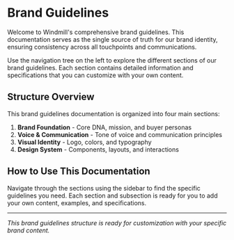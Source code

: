 # Brand Guidelines

Welcome to Windmill's comprehensive brand guidelines. This documentation serves as the single source of truth for our brand identity, ensuring consistency across all touchpoints and communications.

Use the navigation tree on the left to explore the different sections of our brand guidelines. Each section contains detailed information and specifications that you can customize with your own content.

## Structure Overview

This brand guidelines documentation is organized into four main sections:

1. **Brand Foundation** - Core DNA, mission, and buyer personas
2. **Voice & Communication** - Tone of voice and communication principles
3. **Visual Identity** - Logo, colors, and typography
4. **Design System** - Components, layouts, and interactions

## How to Use This Documentation

Navigate through the sections using the sidebar to find the specific guidelines you need. Each section and subsection is ready for you to add your own content, examples, and specifications.

---

*This brand guidelines structure is ready for customization with your specific brand content.*